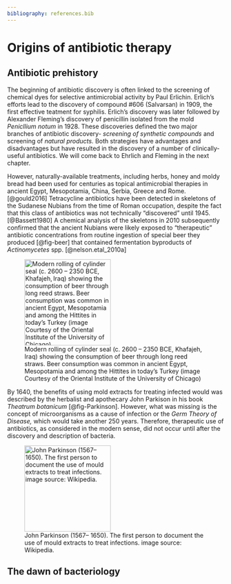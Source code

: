 ```yaml
---
bibliography: references.bib
---
```


# Origins of antibiotic therapy

## Antibiotic prehistory

The beginning of antibiotic discovery is often linked to the screening of chemical dyes for selective antimicrobial activity by Paul Erlichin. Erlich's efforts lead to the discovery of compound #606 (Salvarsan) in 1909, the first effective teatment for syphilis. Erlich's discovery was later followed by Alexander Fleming's discovery of penicillin isolated from the mold *Penicllium notum* in 1928. These discoveries defined the two major branches of antibiotic discovery- *screening of synthetic compounds* and screening of *natural products.* Both strategies have advantages and disadvantages but have resulted in the discovery of a number of clinically-useful antibiotics. We will come back to Ehrlich and Fleming in the next chapter.

However, naturally-available treatments, including herbs, honey and moldy bread had been used for centuries as topical antimicrobial therapies in ancient Egypt, Mesopotamia, China, Serbia, Greece and Rome.[@gould2016] Tetracycline antibiotics have been detected in skeletons of the Sudanese Nubians from the time of Roman occupation, despite the fact that this class of antibiotics was not technically "discovered" until 1945. [@Bassett1980] A chemical analysis of the skeletons in 2010 subsequently confirmed that the ancient Nubians were likely exposed to "therapeutic" antibiotic concentrations from routine ingestion of special beer they produced [@fig-beer] that contained fermentation byproducts of *Actinomycetes* spp. [@nelson.etal_2010a]

::: column-margin
![Modern rolling of cylinder seal (c. 2600 – 2350 BCE, Khafajeh, Iraq) showing the consumption of beer through long reed straws. Beer consumption was common in ancient Egypt, Mesopotamia and among the Hittites in today's Turkey (image Courtesy of the Oriental Institute of the University of Chicago)](images/beer.png){#fig-beer width="200"}
:::

By 1640, the benefits of using mold extracts for treating infected would was described by the herbalist and apothecary John Parkison in his book *Theatrum botanicum* [@fig-Parkinson]. However, what was missing is the concept of microorganisms as a cause of infection or the *Germ Theory of Disease,* which would take another 250 years. Therefore, therapeutic use of antibiotics, as considered in the modern sense, did not occur until after the discovery and description of bacteria.

::: column-margin
![John Parkinson (1567– 1650). The first person to document the use of mould extracts to treat infections. image source: Wikipedia.](images/Parkinson.png){#fig-Parkinson width="200"}
:::

## The dawn of bacteriology
